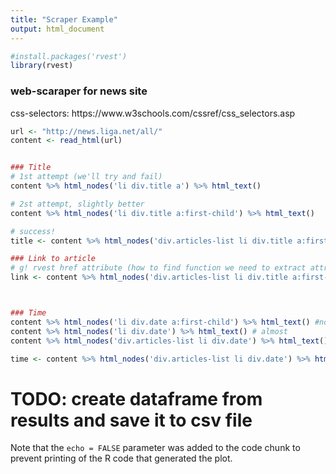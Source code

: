 ```yaml
---
title: "Scraper Example"
output: html_document
---
```


```r

#install.packages('rvest')
library(rvest)
```

### web-scaraper for news site
css-selectors: https://www.w3schools.com/cssref/css_selectors.asp

```r
url <- "http://news.liga.net/all/"
content <- read_html(url)


### Title
# 1st attempt (we'll try and fail)
content %>% html_nodes('li div.title a') %>% html_text()

# 2st attempt, slightly better 
content %>% html_nodes('li div.title a:first-child') %>% html_text()

# success!
title <- content %>% html_nodes('div.articles-list li div.title a:first-child') %>% html_text()

### Link to article
# g! rvest href attribute (how to find function we need to extract attribute of a tag)
link <- content %>% html_nodes('div.articles-list li div.title a:first-child') %>% html_attr('href')



### Time
content %>% html_nodes('li div.date a:first-child') %>% html_text() #nothing
content %>% html_nodes('li div.date') %>% html_text() # almost
content %>% html_nodes('div.articles-list li div.date') %>% html_text() # yep!

time <- content %>% html_nodes('div.articles-list li div.date') %>% html_text() 
```


# TODO: create dataframe from results and save it to csv file





Note that the `echo = FALSE` parameter was added to the code chunk to prevent printing of the R code that generated the plot.
